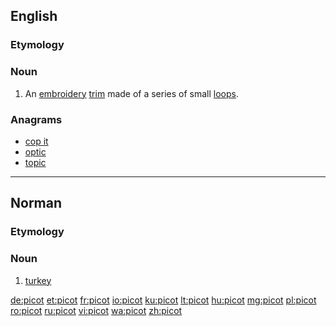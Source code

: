 ==English==

===Etymology===
{{etyl|fr|en}}

===Noun===
{{wikipedia}}
{{en-noun}}

# An [[embroidery]] [[trim]] made of a series of small [[loop]]s.

===Anagrams===
* [[cop it#English|cop it]]
* [[optic#English|optic]]
* [[topic#English|topic]]

----

==Norman==

===Etymology===
{{rfe|lang=nrf}}

===Noun===
{{nrf-noun|m}}

# {{lb|nrf|Jersey}} [[turkey]]

{{catlangcode|nrf|Poultry}}

[[de:picot]]
[[et:picot]]
[[fr:picot]]
[[io:picot]]
[[ku:picot]]
[[lt:picot]]
[[hu:picot]]
[[mg:picot]]
[[pl:picot]]
[[ro:picot]]
[[ru:picot]]
[[vi:picot]]
[[wa:picot]]
[[zh:picot]]